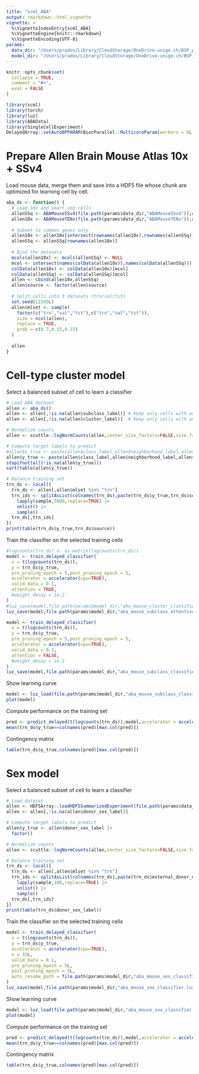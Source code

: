 ```yaml
---
title: "scml_ABA"
output: rmarkdown::html_vignette
vignette: >
  %\VignetteIndexEntry{scml_ABA}
  %\VignetteEngine{knitr::rmarkdown}
  %\VignetteEncoding{UTF-8}
params:
  data_dir: "/Users/prados/Library/CloudStorage/OneDrive-unige.ch/BSP_projects/wyss_project/data/"
  model_dir: "/Users/prados/Library/CloudStorage/OneDrive-unige.ch/BSP_projects/wyss_project/data/"
---
```


```r
knitr::opts_chunk$set(
  collapse = TRUE,
  comment = "#>",
  eval = FALSE
)
```


```r
library(scml)
library(torch)
library(luz)
library(ABAData)
library(SingleCellExperiment)
DelayedArray::setAutoBPPARAM(BiocParallel::MulticoreParam(workers = 6L,progressbar = TRUE))
```



# Prepare Allen Brain Mouse Atlas 10x + SSv4

Load mouse data, merge them and save into a HDF5 file whose chunk are optimized for learning
cell by cell.

```r
aba_ds <- function() {
  # Load 10x and smart-seq cells
  allenSSq <- ABAMouseSSv4(file.path(params$data_dir,"ABAMouseSSv4"));allenSSq$source <- "ssv4"
  allen10x <- ABAMouseTENx(file.path(params$data_dir,"ABAMouseTENx"));allen10x$source <- "10x"
  
  # Subset to common genes only
  allen10x <- allen10x[intersect(rownames(allen10x),rownames(allenSSq))]
  allenSSq <- allenSSq[rownames(allen10x)]
  
  # Bind the datasets
  mcols(allen10x) <- mcols(allenSSq) <- NULL
  mcol <- intersect(names(colData(allen10x)),names(colData(allenSSq)))
  colData(allen10x) <- colData(allen10x)[mcol]
  colData(allenSSq) <- colData(allenSSq)[mcol]
  allen <- cbind(allen10x,allenSSq)
  allen$source <- factor(allen$source)
  
  # Split cells into 3 datasets (trn/val/tst)
  set.seed(12345L)
  allen$mlset <- sample(
    factor(c("trn","val","tst"),c("trn","val","tst")),
    size = ncol(allen),
    replace = TRUE,
    prob = c(0.7,0.15,0.15)
  )
  
  allen
}
```


# Cell-type cluster model

Select a balanced subset of cell to learn a classifier
```r
# Load ABA dataset
allen <- aba_ds()
allen <- allen[,!is.na(allen$subclass_label)] # Keep only cells with an assigned subclass
allen <- allen[,!is.na(allen$cluster_label)]  # Keep only cells with an assigned cluster

# Normalize counts
allen <- scuttle::logNormCounts(allen,center_size_factors=FALSE,size.factors=allen$sum/1e4)

# Compute target labels to predict
#allen$y_true <- paste(allen$class_label,allen$neighborhood_label,allen$subclass_label,allen$cluster_label,sep=" --- ") |> factor()
allen$y_true <- paste(allen$class_label,allen$neighborhood_label,allen$subclass_label,sep=" --- ") |> factor()
stopifnot(all(!is.na(allen$y_true)))
sort(table(allen$y_true))

# Balance training set
trn_ds <- local({
  trn_ds <- allen[,allen$mlset %in% "trn"]
  trn_ids <- splitAsList(colnames(trn_ds),paste(trn_ds$y_true,trn_ds$source)) |>
    lapply(sample,5000,replace=TRUE) |>
    unlist() |>
    sample()
  trn_ds[,trn_ids]
})
print(table(trn_ds$y_true,trn_ds$source))
```


Train the classifier on the selected training cells
```r
#logcounts(trn_ds) <- as.matrix(logcounts(trn_ds))
model <- train_delayed_classifier(
  x = t(logcounts(trn_ds)),
  y = trn_ds$y_true,
  pre_pruning_epoch = 5,post_pruning_epoch = 5,
  accelerator = accelerator(cpu=TRUE),
  valid_data = 0.1,
  attention = TRUE,
  #weight_decay = 1e-2
)
#luz_save(model,file.path(params$model_dir,"aba_mouse_cluster_classifier.luz"))
luz_save(model,file.path(params$model_dir,"aba_mouse_subclass_attentive_classifier.luz"))
```


```r
model <- train_delayed_classifier(
  x = t(logcounts(trn_ds)),
  y = trn_ds$y_true,
  pre_pruning_epoch = 5,post_pruning_epoch = 5,
  accelerator = accelerator(cpu=TRUE),
  valid_data = 0.1,
  attention = FALSE,
  #weight_decay = 1e-2
)
luz_save(model,file.path(params$model_dir,"aba_mouse_subclass_classifier.luz"))
```



Show learning curve
```r
model <- luz_load(file.path(params$model_dir,"aba_mouse_subclass_classifier.luz"))
plot(model)
```


Compute performance on the training set
```r
pred <- predict_delayed(t(logcounts(trn_ds)),model,accelerator = accelerator(cpu = TRUE))
mean(trn_ds$y_true==colnames(pred)[max.col(pred)])
```


Contingency matrix
```r
table(trn_ds$y_true,colnames(pred)[max.col(pred)])
```












# Sex model

Select a balanced subset of cell to learn a classifier
```r
# Load dataset
allen <- HDF5Array::loadHDF5SummarizedExperiment(file.path(params$data_dir,"ABAMouseLearning"))
allen <- allen[,!is.na(allen$donor_sex_label)]

# Compute target labels to predict
allen$y_true <- allen$donor_sex_label |> 
  factor()

# Normalize counts
allen <- scuttle::logNormCounts(allen,center_size_factors=FALSE,size.factors=allen$sum/1e4)

# Balance training set
trn_ds <- local({
  trn_ds <- allen[,allen$mlset %in% "trn"]
  trn_ids <- splitAsList(colnames(trn_ds),paste(trn_ds$external_donor_name_label)) |>
    lapply(sample,100,replace=TRUE) |>
    unlist() |>
    sample()
  trn_ds[,trn_ids]
})
print(table(trn_ds$donor_sex_label))
```


Train the classifier on the selected training cells
```r
model <- train_delayed_classifier(
  x = t(logcounts(trn_ds)),
  y = trn_ds$y_true,
  accelerator = accelerator(cpu=TRUE),
  n = 32L,
  valid_data = 0.1,
  pre_pruning_epoch = 5L,
  post_pruning_epoch = 5L,
  auto_resume_path = file.path(params$model_dir,"aba_mouse_sex_classifier.tmp")
)
luz_save(model,file.path(params$model_dir,"aba_mouse_sex_classifier.luz"))
```


Show learning curve
```r
model <- luz_load(file.path(params$model_dir,"aba_mouse_sex_classifier.luz"))
plot(model)
```


Compute performance on the training set
```r
pred <- predict_delayed(t(logcounts(trn_ds)),model,accelerator = accelerator(cpu = TRUE))
mean(trn_ds$y_true==colnames(pred)[max.col(pred)])
```


Contingency matrix
```r
table(trn_ds$y_true,colnames(pred)[max.col(pred)])
```

